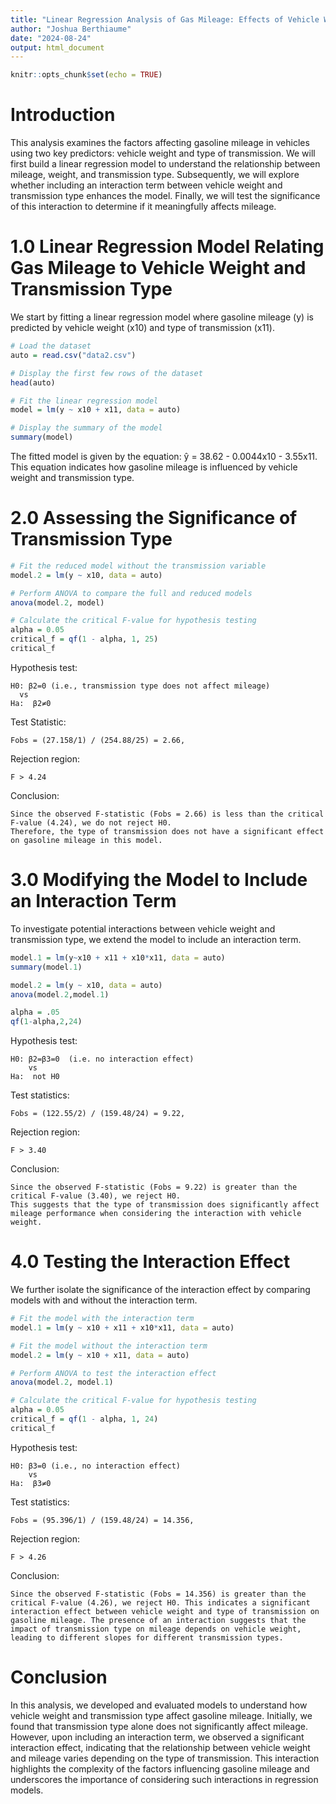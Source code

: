 ```yaml
---
title: "Linear Regression Analysis of Gas Mileage: Effects of Vehicle Weight and Transmission Type"
author: "Joshua Berthiaume"
date: "2024-08-24"
output: html_document
---
```



```r
knitr::opts_chunk$set(echo = TRUE)
```

# Introduction

This analysis examines the factors affecting gasoline mileage in vehicles using two key predictors: vehicle weight and type of transmission. We will first build a linear regression model to understand the relationship between mileage, weight, and transmission type. Subsequently, we will explore whether including an interaction term between vehicle weight and transmission type enhances the model. Finally, we will test the significance of this interaction to determine if it meaningfully affects mileage.

# 1.0 Linear Regression Model Relating Gas Mileage to Vehicle Weight and Transmission Type

We start by fitting a linear regression model where gasoline mileage (y) is predicted by vehicle weight (x10) and type of transmission (x11).

```r
# Load the dataset
auto = read.csv("data2.csv")

# Display the first few rows of the dataset
head(auto)

# Fit the linear regression model
model = lm(y ~ x10 + x11, data = auto)

# Display the summary of the model
summary(model)
```

The fitted model is given by the equation: ŷ = 38.62 - 0.0044x10 - 3.55x11. This equation indicates how gasoline mileage is influenced by vehicle weight and transmission type.

# 2.0 Assessing the Significance of Transmission Type

```r
# Fit the reduced model without the transmission variable
model.2 = lm(y ~ x10, data = auto)

# Perform ANOVA to compare the full and reduced models
anova(model.2, model)

# Calculate the critical F-value for hypothesis testing
alpha = 0.05
critical_f = qf(1 - alpha, 1, 25)
critical_f

```


Hypothesis test: 

    H0: β2=0 (i.e., transmission type does not affect mileage)  
      vs 
    Ha:  β2≠0
    
Test Statistic: 

    Fobs = (27.158/1) / (254.88/25) = 2.66,  
    
Rejection region: 

    F > 4.24
    
Conclusion:

    Since the observed F-statistic (Fobs = 2.66) is less than the critical F-value (4.24), we do not reject H0. 
    Therefore, the type of transmission does not have a significant effect on gasoline mileage in this model.

# 3.0 Modifying the Model to Include an Interaction Term
To investigate potential interactions between vehicle weight and transmission type, we extend the model to include an interaction term.

```r
model.1 = lm(y~x10 + x11 + x10*x11, data = auto)
summary(model.1)

model.2 = lm(y ~ x10, data = auto)
anova(model.2,model.1)

alpha = .05
qf(1-alpha,2,24)
```

Hypothesis test: 

    H0: β2=β3=0  (i.e. no interaction effect)
        vs 
    Ha:  not H0
    
Test statistics: 

    Fobs = (122.55/2) / (159.48/24) = 9.22,  
    
Rejection region: 

    F > 3.40

Conclusion: 

    Since the observed F-statistic (Fobs = 9.22) is greater than the critical F-value (3.40), we reject H0. 
    This suggests that the type of transmission does significantly affect mileage performance when considering the interaction with vehicle weight.


# 4.0 Testing the Interaction Effect
We further isolate the significance of the interaction effect by comparing models with and without the interaction term.

```r
# Fit the model with the interaction term
model.1 = lm(y ~ x10 + x11 + x10*x11, data = auto)

# Fit the model without the interaction term
model.2 = lm(y ~ x10 + x11, data = auto)

# Perform ANOVA to test the interaction effect
anova(model.2, model.1)

# Calculate the critical F-value for hypothesis testing
alpha = 0.05
critical_f = qf(1 - alpha, 1, 24)
critical_f
```

Hypothesis test: 

    H0: β3=0 (i.e., no interaction effect) 
        vs 
    Ha:  β3≠0
    
Test statistics: 

    Fobs = (95.396/1) / (159.48/24) = 14.356,  
    
Rejection region:

    F > 4.26
    
Conclusion: 

    Since the observed F-statistic (Fobs = 14.356) is greater than the critical F-value (4.26), we reject H0. This indicates a significant interaction effect between vehicle weight and type of transmission on gasoline mileage. The presence of an interaction suggests that the impact of transmission type on mileage depends on vehicle weight, leading to different slopes for different transmission types.
    
# Conclusion 
In this analysis, we developed and evaluated models to understand how vehicle weight and transmission type affect gasoline mileage. Initially, we found that transmission type alone does not significantly affect mileage. However, upon including an interaction term, we observed a significant interaction effect, indicating that the relationship between vehicle weight and mileage varies depending on the type of transmission. This interaction highlights the complexity of the factors influencing gasoline mileage and underscores the importance of considering such interactions in regression models.

